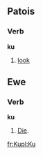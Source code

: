 ==Patois==
===Verb===
'''ku'''
# [[look]]
==Ewe==
===Verb===
'''ku'''

#[[Die]].

[[fr:Ku]][[pl:Ku]]